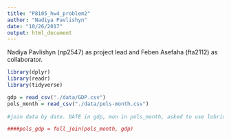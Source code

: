 ```yaml
---
title: "P8105_hw4_problem2"
author: "Nadiya Pavlishyn"
date: "10/26/2017"
output: html_document
---
```



Nadiya Pavlishyn (np2547) as project lead and Feben Asefaha (fta2112) as collaborator.
```r
library(dplyr)
library(readr)
library(tidyverse)

gdp = read_csv("./data/GDP.csv")
pols_month = read_csv("./data/pols-month.csv")
  
#join data by date. DATE in gdp, mon in pols_month, asked to use lubridate::floor_date. format same, why not rename to be same column name and join?

####pols_gdp = full_join(pols_month, gdp)


```
